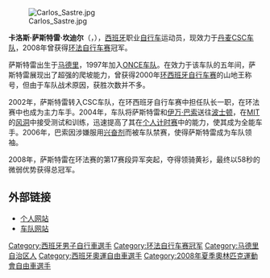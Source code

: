 [[File:Carlos_Sastre.jpg|thumb]]

'''卡洛斯·萨斯特雷·坎迪尔'''（{{lang|es|Carlos Sastre Candil}}，{{bd|1975年|4月22日|||Sastre, Carlos}}），[[西班牙|西班牙]]职业[[自行车|自行车]]运动员，现效力于[[丹麦|丹麦]][[CSC车队|CSC车队]]，2008年曾获得[[环法自行车赛|环法自行车赛]]冠军。

萨斯特雷出生于[[马德里|马德里]]，1997年加入[[阿斯塔纳车队|ONCE车队]]。在效力于该车队的五年间，萨斯特雷展现出了超强的爬坡能力，曾获得2000年[[环西班牙自行车赛|环西班牙自行车赛]]的山地王称号，但由于车队战术原因，获胜次数并不多。

2002年，萨斯特雷转入CSC车队，在环西班牙自行车赛中担任队长一职，在环法赛中也成为主力车手。2004年，车队将萨斯特雷和[[伊万·巴索|伊万·巴索]]送往[[波士顿|波士顿]]，在[[MIT|MIT]]的[[风洞|风洞]]中接受测试和训练，迅速提高了其在[[个人计时赛|个人计时赛]]中的能力，使其成为全能车手。2006年，巴索因涉嫌服用[[兴奋剂|兴奋剂]]而被车队禁赛，使得萨斯特雷成为车队领袖。

2008年，萨斯特雷在环法赛的第17赛段异军突起，夺得领骑黄衫，最终以58秒的微弱优势获得总冠军。

==外部链接==
* [https://web.archive.org/web/20090210201256/http://carlossastre.com/ 个人网站]
* [http://www.team-csc.com/person_profiles.asp?p_id=9&lang=uk 车队网站]{{Wayback|url=http://www.team-csc.com/person_profiles.asp?p_id=9&lang=uk |date=20080415061201 }}

{{DEFAULTSORT:Sastre, Carlos}}
[[Category:西班牙男子自行車選手|Category:西班牙男子自行車選手]]
[[Category:环法自行车赛冠军|Category:环法自行车赛冠军]]
[[Category:马德里自治区人|Category:马德里自治区人]]
[[Category:西班牙奧運自由車選手|Category:西班牙奧運自由車選手]]
[[Category:2008年夏季奧林匹克運動會自由車選手|Category:2008年夏季奧林匹克運動會自由車選手]]

{{spain-bio-stub}}
{{sport-bio-stub}}